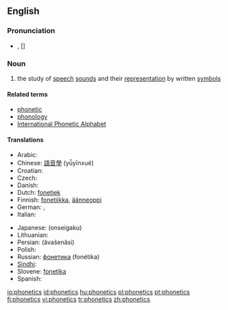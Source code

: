 ==English==

===Pronunciation===
* {{IPA|/fəˈnɛtɪks/}}, [{{IPAchar|fə'nɛtɪks}}]

===Noun===
{{wikipedia}}
{{en-noun|-}}

# {{linguistics}} the study of [[speech]] [[sound]]s and their [[representation]] by written [[symbols]]

====Related terms====
* [[phonetic]]
* [[phonology]]
* [[International Phonetic Alphabet]]

====Translations====
{{trans-top|study of speech sounds and their representation by written symbols}}
* Arabic: {{t-|ar|صوتيات|tr=ʂautiyāt|sc=Arab|p}}
* Chinese: [[語音學]] (yǚyīnxué)
* Croatian: {{t-|hr|fonetika|f}}
* Czech: {{t-|cs|fonetika|f}}
* Danish: {{t+|da|fonetik|c}}
* Dutch: [[fonetiek]] {{f}}
* Finnish: [[fonetiikka]], [[äänneoppi]]
* German: {{t+|de|Phonetik|f}}, {{t|de|Lautlehre|f}}
* Italian: {{t+|it|fonetica|f}}
{{trans-mid}}
* Japanese: {{Jpan|[[音声学]]}} (onseigaku)
* Lithuanian: {{t+|lt|fonetika|f|xs=Lithuanian}}
* Persian: {{fa-Arab|[[آواشناسی]]}} (âvašenâsi)
* Polish: {{t-|pl|fonetyka|f}}
* Russian: [[фонетика]] (fonétika) {{f}}
* [[Sindhi]]: {{SDchar|[[وايوڪيات]]}} {{f}}
* Slovene: [[fonetika]]
* Spanish: {{t-|es|fonética|f}}
{{trans-bottom}}

[[io:phonetics]]
[[id:phonetics]]
[[hu:phonetics]]
[[pl:phonetics]]
[[pt:phonetics]]
[[fi:phonetics]]
[[vi:phonetics]]
[[tr:phonetics]]
[[zh:phonetics]]